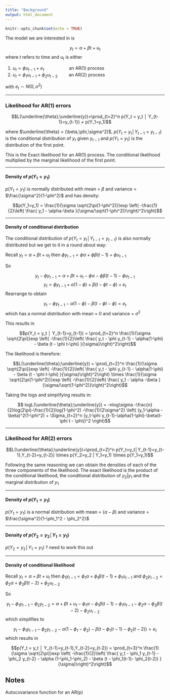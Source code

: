 ```yaml
---
title: "Background"
output: html_document
---
```


```r
knitr::opts_chunk$set(echo = TRUE)
```


The model we are interested in is 

$$y_t = \alpha + \beta t + u_t$$
where $t$ refers to time and $u_t$ is either

1. $u_t = \phi u_{t-1} + e_t$  &nbsp;&nbsp;&nbsp;&nbsp;&nbsp;&nbsp;&nbsp;&nbsp;&nbsp;&nbsp;&nbsp;&nbsp;&nbsp;&nbsp;&nbsp;&nbsp;&nbsp;&nbsp; an AR(1) process
1. $u_t = \phi_1 u_{t-1} + \phi_2 u_{t-2}$   &nbsp;&nbsp;&nbsp;&nbsp;&nbsp;&nbsp;&nbsp;    an AR(2) process

with $e_t \sim N(0,\sigma^2)$

---

### Likelihood for AR(1) errors


$$L(\underline{\theta};\underline{y})=\prod_{t=2}^n p(Y_t = y_t │ Y_{t-1}=y_{t-1}) × p(Y_1=y_1)$$

where $\underline{\theta} = (\beta,\phi,\sigma^2)$, $p(Y_t = y_t │ Y_{t-1}=y_{t-1})$ is the conditional distribution of $y_t$ given $y_{t-1}$ and $p(Y_1=y_1)$ is the distribution of the first point.

This is the Exact likelihood for an AR(1) process. The conditional likelihood multiplied by the marginal likelihood of the first point.

---


#### Density of $p(Y_1=y_1)$



$p(Y_1=y_1)$ is normally distributed with mean = $\beta$ and variance = $\frac{\sigma^2}{1-\phi^2}$ and has density:

$$p(Y_1=y_1) = \frac{1}{\sigma \sqrt{2\pi(1-\phi^2)}}exp \left( -\frac{1}{2}\left( \frac{ y_1 - \alpha-\beta }{\sigma/\sqrt(1-\phi^2)}\right)^2\right)$$

---


#### Density of conditional distribution

The conditional distribution of $p(Y_t = y_t │ Y_{t-1}=y_{t-1})$ is also normally distributed but we get to it in a round about way:


Recall $y_t = \alpha + \beta t + u_t$ then $\phi y_{t-1} = \phi \alpha + \phi \beta (t-1) + \phi u_{t-1}$ 

So


$$y_t - \phi y_{t-1} = \alpha + \beta t + u_t - \phi \alpha - \phi\beta(t-1) -\phi u_{t-1}$$
$$y_t   = \phi y_{t-1} + \alpha(1-\phi) + \beta (t - \phi t-\phi) + e_t$$
Rearrange to obtain 

$$y_t   - \phi y_{t-1} - \alpha(1-\phi) - \beta (t - \phi t-\phi) = e_t$$
which has a normal distribution with mean = 0 and variance = $\sigma^2$ 

This results in 

$$p(Y_t = y_t │ Y_{t-1}=y_{t-1}) = \prod_{t=2}^n \frac{1}{\sigma \sqrt{2\pi}}exp \left( -\frac{1}{2}\left( \frac{ y_t   - \phi y_{t-1} - \alpha(1-\phi) - \beta (t - \phi t-\phi)  }{\sigma}\right)^2\right)$$

The likelihood is therefore: 

$$L(\underline{\theta};\underline{y}) = \prod_{t=2}^n \frac{1}{\sigma \sqrt{2\pi}}exp \left( -\frac{1}{2}\left( \frac{ y_t   - \phi y_{t-1} - \alpha(1-\phi) - \beta (t - \phi t-\phi)  }{\sigma}\right)^2\right) \times \frac{1}{\sigma \sqrt{2\pi(1-\phi^2)}}exp \left( -\frac{1}{2}\left( \frac{ y_1 - \alpha -\beta }{\sigma/\sqrt(1-\phi^2)}\right)^2\right)$$

Taking the logs and simplifying results in:

$$ logL(\underline{\theta};\underline{y}) = -nlog\sigma -\frac{n}{2}log(2\pi)-\frac{1}{2}log(1-\phi^2) -\frac{1}{2\sigma^2} \left( (y_1-\alpha -\beta)^2(1-\phi^2) + \Sigma_{t=2}^n (y_t-\phi y_{t-1}-\alpha(1-\phi)-\beta(t-\phi t - \phi))^2 \right)$$


---


### Likelihood for AR(2) errors

$$L(\underline{\theta};\underline{y})=\prod_{t=2}^n p(Y_t=y_t│Y_{t-1}=y_{t-1},Y_{t-2}=y_{t-2}) \times p(Y_2=y_2 | Y_1=y_1) \times p(Y_1=y_1)$$

Following the same reasoning we can obtain the densities of each of the three components of the likelihood. The exact likelihood is the product of the conditional likelihood, the conditional distribution of $y_2 | y_1$ and the marginal distribution of $y_1$

---

#### Density of $p(Y_1=y_1)$

$p(Y_1=y_1)$ is a normal distribution with mean = $(\alpha - \beta)$ and variance = $\frac{\sigma^2}{1-\phi_1^2 - \phi_2^2}$

---

#### Density of $p(Y_2=y_2│Y_1=y_1)$

$p(Y_2=y_2│Y_1=y_1)$ ? need to work this out


---

#### Density of conditional likelihood

Recall $y_t = \alpha + \beta t + u_t$ then $\phi_1 y_{t-1} = \phi_1 \alpha + \phi_1 \beta (t-1) + \phi_1 u_{t-1}$ and  $\phi_2 y_{t-2} = \phi_2 \alpha + \phi_2 \beta (t-2) + \phi_2 u_{t-2}$

So

$$y_t - \phi_1 y_{t-1} - \phi_2 y_{t-2} = \alpha + \beta t + u_t - \phi_1 \alpha - \phi_1\beta(t-1) -\phi_1 u_{t-1} - \phi_2 \alpha - \phi_2\beta(t-2) -\phi_2 u_{t-2}$$
which simplifies to 

$$y_t - \phi_1 y_{t-1} - \phi_2 y_{t-2} - \alpha (1-\phi_1-\phi_2) - \beta (t - \phi_1(t-1)- \phi_2(t-2))  = e_t$$
which results in 

$$p(Y_t = y_t │ Y_{t-1}=y_{t-1},Y_{t-2}=y_{t-2}) = \prod_{t=3}^n \frac{1}{\sigma \sqrt{2\pi}}exp \left( -\frac{1}{2}\left( \frac{ y_t - \phi_1 y_{t-1} - \phi_2 y_{t-2} - \alpha (1-\phi_1-\phi_2) - \beta (t - \phi_1(t-1)- \phi_2(t-2))  }{\sigma}\right)^2\right)$$





## Notes

Autocovariance function for an AR(p) 



